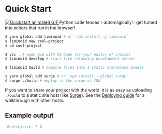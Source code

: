 

# Quick Start

<a href="/images/quickstart.mp4">
  <Image src="/images/quickstart.gif" alt="Quickstart animated GIF" />
</a>

<Box variant="danger">
  Python code fences ✨automagically✨ get turned into editors that run in the
  browser!
</Box>

```sh
$ yarn global add liminoid # or `npm install -g liminoid`
$ liminoid new cool-project
$ cd cool-project

$ vsc . # open pwd with VS Code (or your editor of choice)
$ liminoid develop # start live reloading development server

$ liminoid build # compile files into a static standalone bundle

$ yarn global add surge # or `npm install --global surge`
$ surge ./build # deploy to the surge.sh CDN
```

<Box variant="info">

If you want to share your project with the world, it is as easy as uploading
`./build` to a static site host (like [Surge](https://surge.sh/)). See the [Deploying guide](/guides/deployment) for a walkthrough with other hosts.

</Box>

## Example output

```python console=true; onResult=(res) => alert('You can pass results to a Javscript callback: ' + res);
'Beetlejuice' * 3
```

<!--

## Next steps

- Try the online [Liminoid editor](https://try.liminoid.io)

- Read the [slow start](/guides/slow-start/)
    - Check out the guides for:
    - [Jupyter](/guides/jupyter/)
    - [Observable](/guides/observable/)
- Say hello in the [chatroom](https://discord.gg/6FdvJka) or [@liminoid_io](https://twitter.com/liminoid_io)

-->
